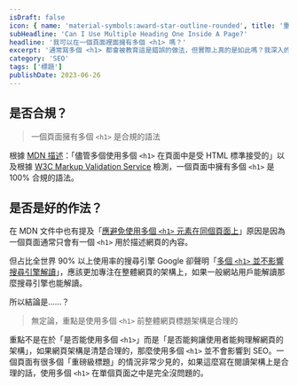 ```yaml
---
isDraft: false
icon: { name: 'material-symbols:award-star-outline-rounded', title: '重要星型符號' }
subHeadline: 'Can I Use Multiple Heading One Inside A Page?'
headline: '我可以在一個頁面裡面擁有多個 <h1> 嗎？'
excerpt: '通常寫多個 <h1> 都會被教育這是錯誤的做法，但實際上真的是如此嗎？我深入的研究各方面說法。整理 Google 與 MDN 文件的說法，一個頁面有很多個「重磅級標題」的情況非常少見的，如果這麼寫在閱讀架構上是合理的話，使用多個 <h1> 在單個頁面之中是完全沒問題的，此外有許多更值得探討的細節。'
category: 'SEO'
tags: ['標題']
publishDate: 2023-06-26
---
```


## 是否合規？

> 一個頁面擁有多個 `<h1>` 是合規的語法

根據 [MDN 描述](https://developer.mozilla.org/en-US/docs/Web/HTML/Element/Heading_Elements#avoid_using_multiple_h1_elements_on_one_page)：「儘管多個使用多個 `<h1>` 在頁面中是受 HTML 標準接受的」以及根據 [W3C Markup Validation Service](https://validator.w3.org/) 檢測，一個頁面中擁有多個 `<h1>` 是 100% 合規的語法。

## 是否是好的作法？

在 MDN 文件中也有提及「[應避免使用多個 `<h1>` 元素在同個頁面上](https://developer.mozilla.org/en-US/docs/Web/HTML/Element/Heading_Elements#avoid_using_multiple_h1_elements_on_one_page)」原因是因為一個頁面通常只會有一個 `<h1>` 用於描述網頁的內容。

但占比全世界 90% 以上使用率的搜尋引擎 Google 卻聲明「[多個 `<h1>` 並不影響搜尋引擎解讀](https://www.youtube.com/watch?v=zyqJJXWk0gk)」，應該更加專注在整體網頁的架構上，如果一般網站用戶能解讀那麼搜尋引擎也能解讀。

所以結論是……？

> 無定論，重點是使用多個 `<h1>` 前整體網頁標題架構是合理的

重點不是在於「是否能使用多個 `<h1>`」而是「是否能夠讓使用者能夠理解網頁的架構」，如果網頁架構是清楚合理的，那麼使用多個 `<h1>` 並不會影響到 SEO。一個頁面有很多個「重磅級標題」的情況非常少見的，如果這麼寫在閱讀架構上是合理的話，使用多個 `<h1>` 在單個頁面之中是完全沒問題的。
